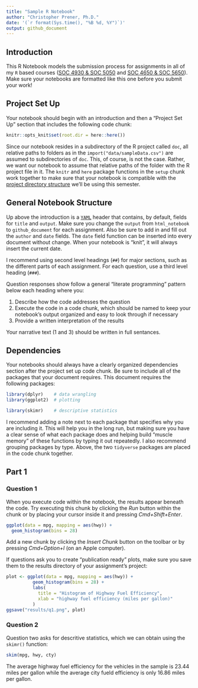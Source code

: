 ```yaml
---
title: "Sample R Notebook"
author: "Christopher Prener, Ph.D."
date: '(`r format(Sys.time(), "%B %d, %Y")`)'
output: github_document
---
```


## Introduction
This R Notebook models the submission process for assignments in all of my `R` based courses ([SOC 4930 & SOC 5050](https://slu-soc5050.github.io) and [SOC 4650 & SOC 5650](https://slu-soc5650.github.io)). Make sure your notebooks are formatted like this one before you submit your work!

## Project Set Up
Your notebook should begin with an introduction and then a "Project Set Up" section that includes the following code chunk:

```r
knitr::opts_knit$set(root.dir = here::here())
```

Since our notebook resides in a subdirectory of the R project called `doc`, all relative paths to folders as in the `import("data/sampleData.csv")` are assumed to subdirectories of `doc`. This, of course, is not the case. Rather, we want our notebook to assume that relative paths of the folder with the R project file in it. The `knitr` and `here` package functions in the `setup` chunk work together to make sure that your notebook is compatible with the [project directory structure](https://chris-prener.github.io/SSDSBook/organizing-projects.html) we'll be using this semester.

## General Notebook Structure
Up above the introduction is a [`YAML`](https://en.wikipedia.org/wiki/YAML) header that contains, by default, fields for `title` and `output`. Make sure you change the `output` from `html_notebook` to `github_document` for each assignment. Also be sure to add in and fill out the `author` and `date` fields. The `date` field function can be inserted into every document without change. When your notebook is "knit", it will always insert the current date. 

I recommend using second level headings (`##`) for major sections, such as the different parts of each assignment. For each question, use a third level heading (`###`).

Question responses show follow a general "literate programming" pattern below each heading where you:

1. Describe how the code addresses the question
2. Execute the code in a code chunk, which should be named to keep your notebook's output organized and easy to look through if necessary
3. Provide a written interpretation of the results

Your narrative text (1 and 3) should be written in full sentances.

## Dependencies
Your notebooks should always have a clearly organized dependencies section after the project set up code chunk. Be sure to include all of the packages that your document requires. This document requires the following packages:

```r
library(dplyr)    # data wrangling
library(ggplot2)  # plotting

library(skimr)    # descriptive statistics
```

I recommend adding a note next to each package that specifies why you are including it. This will help you in the long run, but making sure you have a clear sense of what each package does and helping build "muscle memory" of these functions by typing it out repeatedly. I also recommend grouping packages by type. Above, the two `tidyverse` packages are placed in the code chunk together.

## Part 1
### Question 1
When you execute code within the notebook, the results appear beneath the code. Try executing this chunk by clicking the *Run* button within the chunk or by placing your cursor inside it and pressing *Cmd+Shift+Enter*. 

```r
ggplot(data = mpg, mapping = aes(hwy)) +
  geom_histogram(bins = 28)
```

Add a new chunk by clicking the *Insert Chunk* button on the toolbar or by pressing *Cmd+Option+I* (on an Apple computer).

If questions ask you to create "publication ready" plots, make sure you save them to the results directory of your assignment's project:

```r
plot <- ggplot(data = mpg, mapping = aes(hwy)) +
          geom_histogram(bins = 28) +
          labs(
            title = "Histogram of Highway Fuel Efficiency",
            xlab = "highway fuel efficiency (miles per gallon)"
          )
ggsave("results/q1.png", plot)
```

### Question 2
Question two asks for descritive statistics, which we can obtain using the `skimr()` function:

```r
skim(mpg, hwy, cty)
```

The average highway fuel efficiency for the vehicles in the sample is 23.44 miles per gallon while the average city fueld efficiency is only 16.86 miles per gallon.